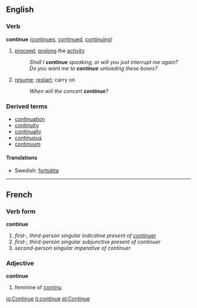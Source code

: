 ==English==

===Verb===
'''continue'''  ([[continues]], [[continued]], [[continuing]])

#[[proceed]]; [[prolong]] the [[activity]]
#:''Shall I '''continue''' speaking, or will you just interrupt me again?''
#:''Do you want me to '''continue''' unloading these boxes?''
#[[resume]]; [[restart]]; carry on
#:''When will the concert '''continue'''?''

===Derived terms===
*[[continuation]]
*[[continuity]]
*[[continually]]
*[[continuous]]
*[[continuum]]

====Translations====
*Swedish: [[fortsätta]]

----

==French==
===Verb form===
'''continue'''

# ''first-, third-person singular indicative present of [[continuer]]''
# ''first-, third-person singular subjunctive present of continuer''
# ''second-person singular imperative of continuer''

===Adjective===
'''continue'''

# feminine of [[continu]]

[[io:Continue]]
[[it:continue]]
[[pl:Continue]]